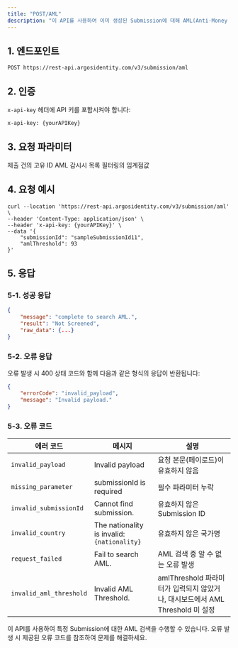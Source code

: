 ```yaml
---
title: "POST/AML"
description: "이 API를 사용하여 이미 생성된 Submission에 대해 AML(Anti-Money Laundering) 검색을 수행할 수 있습니다."
---
```


## 1. 엔드포인트

```text POST/AML
POST https://rest-api.argosidentity.com/v3/submission/aml
```

## 2. 인증

`x-api-key` 헤더에 API 키를 포함시켜야 합니다:

```text x-api-key
x-api-key: {yourAPIKey}
```

## 3. 요청 파라미터

<ResponseField name="submissionId" type="string" required="true">
  제출 건의 고유 ID
</ResponseField>
<ResponseField name="amlThreshold" type="int" required="false">
  AML 감시시 목록 필터링의 임계점값
</ResponseField>

## 4. 요청 예시

```curl POST/Submission
curl --location 'https://rest-api.argosidentity.com/v3/submission/aml' \
--header 'Content-Type: application/json' \
--header 'x-api-key: {yourAPIKey}' \
--data '{
    "submissionId": "sampleSubmissionId11",
    "amlThreshold": 93
}'
```

## 5. 응답

### 5-1. 성공 응답

```json result.json
{
    "message": "complete to search AML.",
    "result": "Not Screened",
    "raw_data": {...}
}
```

### 5-2. 오류 응답

오류 발생 시 400 상태 코드와 함께 다음과 같은 형식의 응답이 반환됩니다:

```json error.json
{
    "errorCode": "invalid_payload",
    "message": "Invalid payload."
}
```

### 5-3. 오류 코드

| 에러 코드                  | 메시지                                         | 설명                    |
| ---------------------- | ------------------------------------------- | --------------------- |
| `invalid_payload`      | Invalid payload                             | 요청 본문(페이로드)이 유효하지 않음  |
| `missing_parameter`    | submissionId is required                    | 필수 파라미터 누락            |
| `invalid_submissionId` | Cannot find submission.                     | 유효하지 않은 Submission ID |
| `invalid_country`      | The nationality is invalid: `{nationality}` | 유효하지 않은 국가명           |
| `request_failed`       | Fail to search AML.                         | AML 검색 중 알 수 없는 오류 발생 |
| `invalid_aml_threshold` | Invalid AML Threshold.                         | amlThreshold 파라미터가 입력되지 않았거나, 대시보드에서 AML Threshold 미 설정 |

이 API를 사용하여 특정 Submission에 대한 AML 검색을 수행할 수 있습니다. 오류 발생 시 제공된 오류 코드를 참조하여 문제를 해결하세요.